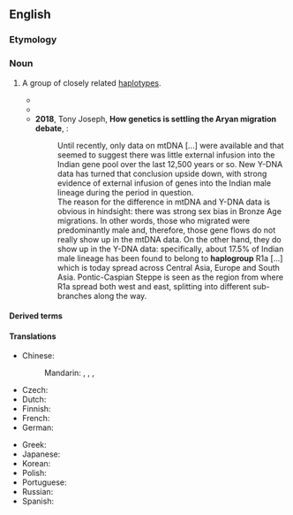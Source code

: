 ==English==
{{wikipedia}}

===Etymology===
{{prefix|haplo|group|lang=en}}

===Noun===
{{en-noun}}

# {{lb|en|genetics}} A group of closely related [[haplotype]]s.
#* {{quote-book|title=Introduction to Molecular Immunology|author=Alfred Nisonoff|year=1984|passage=A '''haplogroup''' comprises the genes present on one chromosome.|page=128}}
#* {{quote-journal|title=mtDNA Variation of Aboriginal Siberians Reveals Distinct Genetic Affinities with Native Americans|journal=American Journal of Human Genetics|volume=53|page=591|year=1993|passage=The earlier Amerind migration carried with it only four Asian haplotypes, which subsequently evolved into Amerind-specific '''haplogroups''' A, B, C, and D.}}
#* '''2018''', Tony Joseph, '''How genetics is settling the Aryan migration debate''', {{w|The Hindu}}:
#*: Until recently, only data on mtDNA [...] were available and that seemed to suggest there was little external infusion into the Indian gene pool over the last 12,500 years or so. New Y-DNA data has turned that conclusion upside down, with strong evidence of external infusion of genes into the Indian male lineage during the period in question.
#*: The reason for the difference in mtDNA and Y-DNA data is obvious in hindsight: there was strong sex bias in Bronze Age migrations. In other words, those who migrated were predominantly male and, therefore, those gene flows do not really show up in the mtDNA data. On the other hand, they do show up in the Y-DNA data: specifically, about 17.5% of Indian male lineage has been found to belong to '''haplogroup''' R1a [...] which is today spread across Central Asia, Europe and South Asia. Pontic-Caspian Steppe is seen as the region from where R1a spread both west and east, splitting into different sub-branches along the way.
====Derived terms====
{{der2|lang=en
|subhaplogroup
|parahaplogroup
|interhaplogroup
|intrahaplogroup
|macrohaplogroup
|superhaplogroup}}

====Translations====
{{trans-top|group of haplotypes}}
* Chinese:
*: Mandarin: {{t|cmn|單倍群|sc=Hani}}, {{t|cmn|单倍群|tr=dānbèiqún|sc=Hani}}, {{t|cmn|單體群|sc=Hani}}, {{t|cmn|单体群|tr=dāntǐqún|sc=Hani}}
* Czech: {{t|cs|haploskupina}}
* Dutch: {{t|nl|haplogroep}}
* Finnish: {{t|fi|haploryhmä}}
* French: {{t|fr|haplogroupe|f}}
* German: {{t|de|Haplogruppe|f}}
{{trans-mid}}
* Greek: {{t+|el|απλοομάδα|f}}
* Japanese: {{t|ja|ハプログループ|tr=hapurogurūpu|sc=Jpan}}
* Korean: {{t|ko|하플로그룹|sc=Kore}}
* Polish: {{t|pl|haplogrupa}}
* Portuguese: {{t|pt|haplogrupo}}
* Russian: {{t+|ru|гаплогру́ппа|f}}
* Spanish: {{t|es|haplogrupo|m}}
{{trans-bottom}}